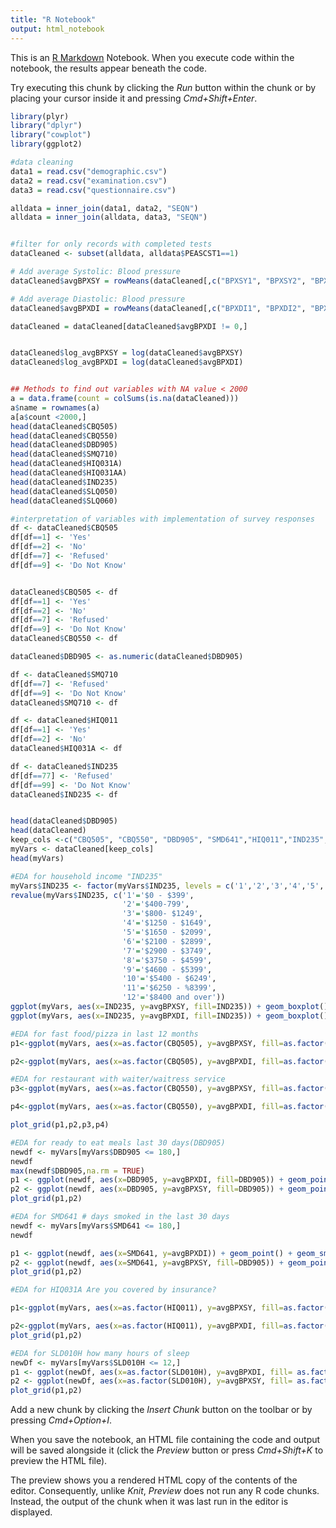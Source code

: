 ```yaml
---
title: "R Notebook"
output: html_notebook
---
```


This is an [R Markdown](http://rmarkdown.rstudio.com) Notebook. When you execute code within the notebook, the results appear beneath the code. 

Try executing this chunk by clicking the *Run* button within the chunk or by placing your cursor inside it and pressing *Cmd+Shift+Enter*. 
```r
library(plyr)
library("dplyr")
library("cowplot")
library(ggplot2)

```

```r
#data cleaning
data1 = read.csv("demographic.csv")
data2 = read.csv("examination.csv")
data3 = read.csv("questionnaire.csv")

alldata = inner_join(data1, data2, "SEQN")
alldata = inner_join(alldata, data3, "SEQN")


#filter for only records with completed tests
dataCleaned <- subset(alldata, alldata$PEASCST1==1)

# Add average Systolic: Blood pressure
dataCleaned$avgBPXSY = rowMeans(dataCleaned[,c("BPXSY1", "BPXSY2", "BPXSY3")], na.rm=TRUE)

# Add average Diastolic: Blood pressure
dataCleaned$avgBPXDI = rowMeans(dataCleaned[,c("BPXDI1", "BPXDI2", "BPXDI3")], na.rm=TRUE)

dataCleaned = dataCleaned[dataCleaned$avgBPXDI != 0,]


dataCleaned$log_avgBPXSY = log(dataCleaned$avgBPXSY)
dataCleaned$log_avgBPXDI = log(dataCleaned$avgBPXDI)


## Methods to find out variables with NA value < 2000
a = data.frame(count = colSums(is.na(dataCleaned)))
a$name = rownames(a)
a[a$count <2000,]
head(dataCleaned$CBQ505)
head(dataCleaned$CBQ550)
head(dataCleaned$DBD905)
head(dataCleaned$SMQ710)
head(dataCleaned$HIQ031A)
head(dataCleaned$HIQ031AA)
head(dataCleaned$IND235)
head(dataCleaned$SLQ050)
head(dataCleaned$SLQ060)
```
```r
#interpretation of variables with implementation of survey responses
df <- dataCleaned$CBQ505
df[df==1] <- 'Yes'
df[df==2] <- 'No'
df[df==7] <- 'Refused'
df[df==9] <- 'Do Not Know'


dataCleaned$CBQ505 <- df
df[df==1] <- 'Yes'
df[df==2] <- 'No'
df[df==7] <- 'Refused'
df[df==9] <- 'Do Not Know'
dataCleaned$CBQ550 <- df

dataCleaned$DBD905 <- as.numeric(dataCleaned$DBD905)

df <- dataCleaned$SMQ710
df[df==7] <- 'Refused'
df[df==9] <- 'Do Not Know'
dataCleaned$SMQ710 <- df

df <- dataCleaned$HIQ011
df[df==1] <- 'Yes'
df[df==2] <- 'No'
dataCleaned$HIQ031A <- df

df <- dataCleaned$IND235
df[df==77] <- 'Refused'
df[df==99] <- 'Do Not Know'
dataCleaned$IND235 <- df


head(dataCleaned$DBD905)
head(dataCleaned)
keep_cols <-c("CBQ505", "CBQ550", "DBD905", "SMD641","HIQ011","IND235", "avgBPXSY", "avgBPXDI", "SLD010H", "log_avgBPXSY", "log_avgBPXDI")
myVars <- dataCleaned[keep_cols]
head(myVars)
```

```r
#EDA for household income "IND235"
myVars$IND235 <- factor(myVars$IND235, levels = c('1','2','3','4','5','6','7','8','9','10','11','12'))
revalue(myVars$IND235, c('1'='$0 - $399', 
                         '2'='$400-799', 
                         '3'='$800- $1249',
                         '4'='$1250 - $1649',
                         '5'='$1650 - $2099',
                         '6'='$2100 - $2899',
                         '7'='$2900 - $3749',
                         '8'='$3750 - $4599',
                         '9'='$4600 - $5399',
                         '10'='$5400 - $6249',
                         '11'='$6250 - %8399', 
                         '12'='$8400 and over'))
ggplot(myVars, aes(x=IND235, y=avgBPXSY, fill=IND235)) + geom_boxplot() + xlab("Income Level") + ylab("Systolic Blood Pressure") + theme(legend.position= "none")
ggplot(myVars, aes(x=IND235, y=avgBPXDI, fill=IND235)) + geom_boxplot() + xlab("Income Level") + ylab("Diastolic Blood Pressure") + theme(legend.position= "none")
```

```r
#EDA for fast food/pizza in last 12 months
p1<-ggplot(myVars, aes(x=as.factor(CBQ505), y=avgBPXSY, fill=as.factor(CBQ505))) + geom_boxplot() + theme(legend.position= "none") + xlab("Fast Food/Pizza Last 12 months") + ylab("Systolic Blood Pressure")

p2<-ggplot(myVars, aes(x=as.factor(CBQ505), y=avgBPXDI, fill=as.factor(CBQ505))) + geom_boxplot() + theme(legend.position= "none") + xlab("Fast Food/Pizza Last 12 months") + ylab("Diastolic Blood Pressure")

#EDA for restaurant with waiter/waitress service
p3<-ggplot(myVars, aes(x=as.factor(CBQ550), y=avgBPXSY, fill=as.factor(CBQ550))) + geom_boxplot() + theme(legend.position= "none") + xlab("Sit-down Restaurant Last 12 Months") + ylab("Systolic Blood Pressure")

p4<-ggplot(myVars, aes(x=as.factor(CBQ550), y=avgBPXDI, fill=as.factor(CBQ550))) + geom_boxplot() + theme(legend.position= "none") + xlab("Sit-down Restaurant Last 12 Months") + ylab("Diastolic Blood Pressure")

plot_grid(p1,p2,p3,p4)
```
```r
#EDA for ready to eat meals last 30 days(DBD905)
newdf <- myVars[myVars$DBD905 <= 180,]
newdf
max(newdf$DBD905,na.rm = TRUE)
p1 <- ggplot(newdf, aes(x=DBD905, y=avgBPXDI, fill=DBD905)) + geom_point() + geom_smooth(method=lm) + theme(legend.position= "none") + xlab("Ready To Eat Meals Last Month") + ylab("Log Diastolic Blood Pressure")
p2 <- ggplot(newdf, aes(x=DBD905, y=avgBPXSY, fill=DBD905)) + geom_point() + geom_smooth(method=lm) + theme(legend.position= "none") + xlab("Ready To Eat Meals Last Month") + ylab("Log Systolic Blood Pressure")
plot_grid(p1,p2)
```
```r
#EDA for SMD641 # days smoked in the last 30 days
newdf <- myVars[myVars$SMD641 <= 180,]
newdf

p1 <- ggplot(newdf, aes(x=SMD641, y=avgBPXDI)) + geom_point() + geom_smooth(method=lm) + theme(legend.position= "none") + xlab("# Days Smoked in Last 30 Days") + ylab("Log Diastolic Blood Pressure")
p2 <- ggplot(newdf, aes(x=SMD641, y=avgBPXSY, fill=DBD905)) + geom_point() + geom_smooth(method=lm) + theme(legend.position= "none") + xlab("# Days Smoked in Last 30 Days") + ylab("Log Systolic Blood Pressure")
plot_grid(p1,p2)
```
```r
#EDA for HIQ031A Are you covered by insurance?

p1<-ggplot(myVars, aes(x=as.factor(HIQ011), y=avgBPXSY, fill=as.factor(HIQ011))) + geom_boxplot() + theme(legend.position= "none") + xlab("Covered by Health Insurance") + ylab("Log Systolic Blood Pressure") + scale_x_discrete(labels = c('Yes','No', 'Refused', 'Unknown'))

p2<-ggplot(myVars, aes(x=as.factor(HIQ011), y=avgBPXDI, fill=as.factor(HIQ011))) + geom_boxplot() + theme(legend.position= "none") + xlab("Covered by Health Insurance") + ylab("Log Diastolic Blood Pressure") + scale_x_discrete(labels = c('Yes','No', 'Refused', 'Unknown'))
plot_grid(p1,p2)
```
```r
#EDA for SLD010H how many hours of sleep
newDf <- myVars[myVars$SLD010H <= 12,]
p1 <- ggplot(newDf, aes(x=as.factor(SLD010H), y=avgBPXDI, fill= as.factor(SLD010H))) + geom_boxplot() + geom_smooth(method=lm) + theme(legend.position= "none") + xlab("Hours of Sleep Per Night") + ylab("Diastolic Blood Pressure")
p2 <- ggplot(newDf, aes(x=as.factor(SLD010H), y=avgBPXSY, fill= as.factor(SLD010H))) + geom_boxplot() + geom_smooth(method=lm) + theme(legend.position= "none") + xlab("Hours of Sleep Per Night") + ylab("Systolic Blood Pressure")
plot_grid(p1,p2)
```
 
Add a new chunk by clicking the *Insert Chunk* button on the toolbar or by pressing *Cmd+Option+I*.

When you save the notebook, an HTML file containing the code and output will be saved alongside it (click the *Preview* button or press *Cmd+Shift+K* to preview the HTML file). 

The preview shows you a rendered HTML copy of the contents of the editor. Consequently, unlike *Knit*, *Preview* does not run any R code chunks. Instead, the output of the chunk when it was last run in the editor is displayed.

